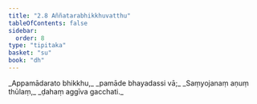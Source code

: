 ```yaml
---
title: "2.8 Aññatarabhikkhuvatthu"
tableOfContents: false
sidebar:
  order: 8
type: "tipitaka"
basket: "su"
book: "dh"
---
```



<DynamicBreadcrumb />

<Division number="31" book="dh">

<Paragraph number="33" type="verses" book="dh">
_Appamādarato bhikkhu,_  
_pamāde bhayadassi vā;_  
_Saṃyojanaṃ aṇuṃ thūlaṃ,_  
_ḍahaṃ aggīva gacchati._
</Paragraph>
</Division>